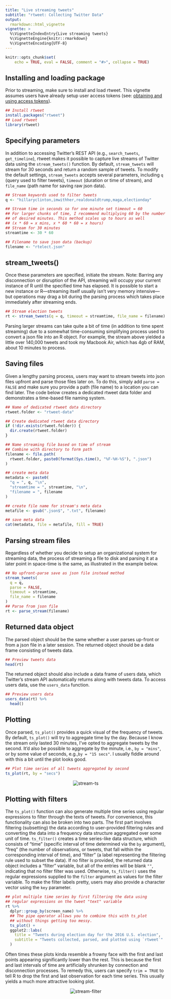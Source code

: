 ```yaml
---
title: "Live streaming tweets"
subtitle: "rtweet: Collecting Twitter Data"
output:
  rmarkdown::html_vignette
vignette: >
  %\VignetteIndexEntry{Live streaming tweets}
  %\VignetteEngine{knitr::rmarkdown}
  %\VignetteEncoding{UTF-8}
---
```


```r
knitr::opts_chunk$set(
    echo = TRUE, eval = FALSE, comment = "#>", collapse = TRUE)
```

## Installing and loading package

Prior to streaming, make sure to install and load rtweet. This
vignette assumes users have already setup user access tokens (see: [obtaining and using access tokens](https://mkearney.github.io/rtweet/articles/auth.html)).

```r
## Install rtweet
install.packages("rtweet")
## Load rtweet
library(rtweet)
```

## Specifying parameters

In addition to accessing Twitter's REST API (e.g., `search_tweets`,
`get_timeline`), rtweet makes it possible to capture live streams of
Twitter data using the `stream_tweets()` function. By default,
`stream_tweets` will stream for 30 seconds and return a random sample
of tweets. To modify the default settings, `stream_tweets` accepts
several parameters, including `q` (query used to filter tweets),
`timeout` (duration or time of stream), and `file_name` (path name for
saving raw json data).

```r
## Stream keywords used to filter tweets
q <- "hillaryclinton,imwithher,realdonaldtrump,maga,electionday"

## Stream time in seconds so for one minute set timeout = 60
## For larger chunks of time, I recommend multiplying 60 by the number
## of desired minutes. This method scales up to hours as well
## (x * 60 = x mins, x * 60 * 60 = x hours)
## Stream for 30 minutes
streamtime <- 30 * 60

## Filename to save json data (backup)
filename <- "rtelect.json"
```

## stream_tweets()

Once these parameters are specified, initiate the stream. Note:
Barring any disconnection or disruption of the API, streaming will
occupy your current instance of R until the specified time has
elapsed. It is possible to start a new instance or R---streaming
itself usually isn't very memory intensive---but operations may drag a
bit during the parsing process which takes place immediately after
streaming ends.

```r
## Stream election tweets
rt <- stream_tweets(q = q, timeout = streamtime, file_name = filename)
```

Parsing larger streams can take quite a bit of time (in addition to
time spent streaming) due to a somewhat time-consuming simplifying
process used to convert a json file into an R object. For example, the
stream above yielded a little over 140,000 tweets and took my Macbook
Air, which has 4gb of RAM, about 10 minutes to process.

## Saving files

Given a lengthy parsing process, users may want to stream tweets into
json files upfront and parse those files later on. To do this, simply
add `parse = FALSE` and make sure you provide a path (file name) to a
location you can find later. The code below creates a dedicated rtweet
data folder and demonstrates a time-based file naming system.

```r
## Name of dedicated rtweet data directory
rtweet.folder <- "rtweet-data"

## Create dedicated rtweet data directory
if (!dir.exists(rtweet.folder)) {
  dir.create(rtweet.folder)
}

## Name streaming file based on time of stream
## Combine with directory to form path
filename <- file.path(
  rtweet.folder, paste0(format(Sys.time(), "%F-%H-%S"), ".json")
)

## create meta data
metadata <- paste0(
  "q = ", q, "\n",
  "streamtime = ", streamtime, "\n",
  "filename = ", filename
)

## create file name for stream's meta data
metafile <- gsub(".json$", ".txt", filename)

## save meta data
cat(metadata, file = metafile, fill = TRUE)
```

## Parsing stream files

Regardless of whether you decide to setup an organizational system for
streaming data, the process of streaming a file to disk and parsing it
at a later point in space-time is the same, as illustrated in the example
below.

```r
## No upfront-parse save as json file instead method
stream_tweets(
  q = q, 
  parse = FALSE,
  timeout = streamtime,
  file_name = filename
)
## Parse from json file
rt <- parse_stream(filename)
```

## Returned data object

The parsed object should be the same whether a user parses up-front or
from a json file in a later session. The returned object should be a
data frame consisting of tweets data.

```r
## Preview tweets data
head(rt)
```

The returned object should also include a data frame of users data,
which Twitter's stream API automatically returns along with tweets
data. To access users data, use the `users_data` function.

```r
## Preview users data
users_data(rt) %>% 
  head()
```

## Plotting

Once parsed, `ts_plot()` provides a quick visual of the frequency of
tweets. By default, `ts_plot()` will try to aggregate time by the
day. Because I know the stream only lasted 30 minutes, I've opted to
aggregate tweets by the second. It'd also be possible to aggregate by
the minute, i.e., `by = "mins"`, or by some value of seconds, e.g.,`by
= "15 secs"`. I usually fiddle around with this a bit until the plot
looks good.

```r
## Plot time series of all tweets aggregated by second
ts_plot(rt, by = "secs")
```

<p align="center">
<img src="files/stream-ts.png" alt="stream-ts">
</p>

## Plotting with filters

The `ts_plot()` function can also generate multiple time series using
regular expressions to filter through the texts of tweets. For
convenience, this functionality can also be broken into two parts. The
first part involves filtering (subsetting) the data according to
user-provided filtering rules and converting the data into a frequency
data structure aggregated over some unit of time. `ts_filter()`
creates a time series-like data structure, which consists of "time"
(specific interval of time determined via the `by` argument), "freq"
(the number of observations, or tweets, that fall within the
corresponding interval of time), and "filter" (a label representing
the filtering rule used to subset the data). If no filter is provided,
the returned data object includes a "filter" variable, but all
of the entries will be blank `""`, indicating that no filter filter
was used. Otherwise, `ts_filter()` uses the regular expressions supplied to
the `filter` argument as values for the filter variable. To make the
filter labels pretty, users may also provide a character vector using
the `key` parameter.

```r
## plot multiple time series by first filtering the data using
## regular expressions on the tweet "text" variable
rt %>%
  dplyr::group_by(screen_name) %>%
  ## The pipe operator allows you to combine this with ts_plot
  ## without things getting too messy.
  ts_plot() + 
  ggplot2::labs(
    title = "Tweets during election day for the 2016 U.S. election",
    subtitle = "Tweets collected, parsed, and plotted using `rtweet`"
  )
```

Often times these plots kinda resemble a frowny face with the
first and last points appearing significantly lower than the
rest. This is because the first and last intervals of time are
artificially shrunken by connection and disconnection processes. To
remedy this, users can specify `trim = TRUE` to tell R to drop the
first and last observation for each time series. This usually yields a
much more attractive looking plot.

<p align="center">
<img src="files/stream-filter.png" alt="stream-filter">
</p>
